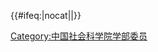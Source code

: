 {{Navbox
|name = 中国社会科学院学部委员
|title = [[中国社会科学院学部委员]]
|image = 
|above = 
|state = {{{state<includeonly>|collapsed</includeonly>}}}

| listclass = hlist
|group1 = 2006年
|list1 = * [[方克立]]
* [[王叔文 (法学家)|王叔文]]
* [[王家福]]
* [[史金波]]
* [[叶秀山]]
* [[田雪原]]
* [[刘庆柱]]
* [[刘国光 (经济学家)|刘国光]]
* [[刘树成]]
* [[吕政 (经济学家)|吕　政]]
* [[汝信|汝　信]]
* [[江流|江　流]]
* [[江蓝生]]
* [[余永定]]
* [[冷溶|冷　溶]]
* [[张卓元]]
* [[张晓山]]
* [[張海鵬 (歷史學者)|张海鹏]]
* [[张蕴岭]]
* [[李扬 (经济学家)|李　扬]]
* [[李京文]]
* [[李崇富]]
* [[李景源]]
* [[李静杰]]
* [[杨义 (学者)|杨　义]]
* [[杨圣明]]
* [[汪同三]]
* [[沈家煊]]
* [[苏振兴]]
* [[陈佳贵]]
* [[陈祖武]]
* [[陈高华]]
* [[卓新平]]
* [[周弘 (学者)|周　弘]]
* [[周叔莲]]
* [[林甘泉]]
* [[郑成思]]
* [[郝时远]]
* [[耿云志]]
* [[梁慧星]]
* [[黄长著]]
* [[黄宝生]]
* [[景天魁]]
* [[程恩富]]
* [[裘元伦]]
* [[靳辉明]]
* [[廖学盛]]
|group2 = 2010年
|list2 = * [[王伟光 (1950年)|王伟光]]
* [[魏道儒]]
* [[王巍 (考古学家)|王　巍]]
* [[宋镇豪]]
* [[朱玲 (经济学家)|朱　玲]]
* [[金碚|金　碚]]
* [[高培勇]]
* [[蔡昉|蔡　昉]]
* [[李林 (法学家)|李　林]]
* [[李培林]]
|group3 = 2014年
|list3 = * [[朝戈金]]
* [[王震中]]
* [[王国刚]]
* [[何星亮]]
|group4=2018年
|list4 = * [[冯时 (天文考古学家)|冯　时]]
* [[邢广程]]
* [[刘跃进 (学者)|刘跃进]]
* [[孙宪忠]]
* [[张宇燕]]
* [[陈众议]]
* [[陈星灿]]
* [[陈甦|陈　甦]]
* [[赵汀阳]]
* [[彭卫|彭　卫]]
* [[谢伏瞻]]
* [[潘家华]]
|below = 参见：[[Template:中国社会科学院荣誉学部委员|中国社会科学院荣誉学部委员]]
}}{{#ifeq:{{{1}}}|nocat||<includeonly>[[Category:中国社会科学院学部委员]]</includeonly>}}<noinclude>
[[Category:中国社会科学院学部委员| ]]
</noinclude>